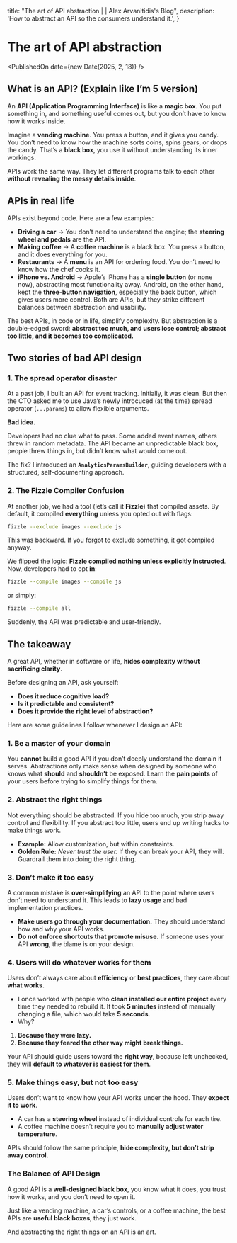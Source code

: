   title: "The art of API abstraction | | Alex Arvanitidis's Blog",
  description: 'How to abstract an API so the consumers understand it.',
}


# The art of API abstraction

<PublishedOn date={new Date(2025, 2, 18)} />

<Cover src="/api.png" alt="" caption="" />

## What is an API? (Explain like I’m 5 version)

An **API (Application Programming Interface)** is like a **magic box**. You put something in, and something useful comes out, but you don’t have to know how it works inside.

Imagine a **vending machine**. You press a button, and it gives you candy. You don’t need to know how the machine sorts coins, spins gears, or drops the candy. That’s a **black box**, you use it without understanding its inner workings.

APIs work the same way. They let different programs talk to each other **without revealing the messy details inside**.

## APIs in real life

APIs exist beyond code. Here are a few examples:

- **Driving a car** → You don’t need to understand the engine; the **steering wheel and pedals** are the API.
- **Making coffee** → A **coffee machine** is a black box. You press a button, and it does everything for you.
- **Restaurants** → A **menu** is an API for ordering food. You don’t need to know how the chef cooks it.
- **iPhone vs. Android** → Apple’s iPhone has a **single button** (or none now), abstracting most functionality away. Android, on the other hand, kept the **three-button navigation**, especially the back button, which gives users more control. Both are APIs, but they strike different balances between abstraction and usability.

The best APIs, in code or in life, simplify complexity. But abstraction is a double-edged sword: **abstract too much, and users lose control; abstract too little, and it becomes too complicated.**

## Two stories of bad API design

### 1. The spread operator disaster

At a past job, I built an API for event tracking. Initially, it was clean. But then the CTO asked me to use Java’s newly introcuced (at the time) spread operator (`...params`) to allow flexible arguments.

**Bad idea.**

Developers had no clue what to pass. Some added event names, others threw in random metadata. The API became an unpredictable black box, people threw things in, but didn’t know what would come out.

The fix? I introduced an **`AnalyticsParamsBuilder`**, guiding developers with a structured, self-documenting approach.

### 2. The Fizzle Compiler Confusion

At another job, we had a tool (let’s call it **Fizzle**) that compiled assets. By default, it compiled **everything** unless you opted out with flags:

```sh
fizzle --exclude images --exclude js
```

This was backward. If you forgot to exclude something, it got compiled anyway.

We flipped the logic: **Fizzle compiled nothing unless explicitly instructed**. Now, developers had to opt **in**:

```sh
fizzle --compile images --compile js
```

or simply:

```sh
fizzle --compile all
```

Suddenly, the API was predictable and user-friendly.

## The takeaway

A great API, whether in software or life, **hides complexity without sacrificing clarity**.

Before designing an API, ask yourself:

- **Does it reduce cognitive load?**
- **Is it predictable and consistent?**
- **Does it provide the right level of abstraction?**

Here are some guidelines I follow whenever I design an API:

### 1. Be a master of your domain

You **cannot** build a good API if you don’t deeply understand the domain it serves. Abstractions only make sense when designed by someone who knows what **should** and **shouldn’t** be exposed. Learn the **pain points** of your users before trying to simplify things for them.

### 2. Abstract the right things

Not everything should be abstracted. If you hide too much, you strip away control and flexibility. If you abstract too little, users end up writing hacks to make things work.

- **Example:** Allow customization, but within constraints.
- **Golden Rule:** _Never trust the user._ If they can break your API, they will. Guardrail them into doing the right thing.

### 3. Don’t make it too easy

A common mistake is **over-simplifying** an API to the point where users don’t need to understand it. This leads to **lazy usage** and bad implementation practices.

- **Make users go through your documentation.** They should understand how and why your API works.
- **Do not enforce shortcuts that promote misuse.** If someone uses your API **wrong**, the blame is on your design.

### 4. Users will do whatever works for them

Users don’t always care about **efficiency** or **best practices**, they care about **what works**.

- I once worked with people who **clean installed our entire project** every time they needed to rebuild it. It took **5 minutes** instead of manually changing a file, which would take **5 seconds**.
- Why?

1. **Because they were lazy.**
2. **Because they feared the other way might break things.**

Your API should guide users toward the **right way**, because left unchecked, they will **default to whatever is easiest for them**.

### 5. Make things easy, but not too easy

Users don’t want to know how your API works under the hood. They **expect it to work**.

- A car has a **steering wheel** instead of individual controls for each tire.
- A coffee machine doesn’t require you to **manually adjust water temperature**.

APIs should follow the same principle, **hide complexity, but don’t strip away control.**

### The Balance of API Design

A good API is a **well-designed black box**, you know what it does, you trust how it works, and you don’t need to open it.

Just like a vending machine, a car’s controls, or a coffee machine, the best APIs are **useful black boxes**, they just work.

And abstracting the right things on an API is an art.
